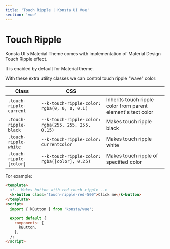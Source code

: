 ```yaml
---
title: 'Touch Ripple | Konsta UI Vue'
section: 'vue'
---
```


# Touch Ripple

Konsta UI's Material Theme comes with implementation of Material Design Touch Ripple effect.

It is enabled by default for Material theme.

With these extra utility classes we can control touch ripple "wave" color:

| Class                   | CSS                                                 |                                                              |
| ----------------------- | --------------------------------------------------- | ------------------------------------------------------------ |
| `.touch-ripple-current` | `--k-touch-ripple-color: rgba(0, 0, 0, 0.1)`        | Inherits touch ripple color from parent element's text color |
| `.touch-ripple-black`   | `--k-touch-ripple-color: rgba(255, 255, 255, 0.15)` | Makes touch ripple black                                     |
| `.touch-ripple-white`   | `--k-touch-ripple-color: currentColor`              | Makes touch ripple white                                     |
| `.touch-ripple-[color]` | `--k-touch-ripple-color: rgba([color], 0.25)`       | Makes touch ripple of specified color                        |

For example:

```html
<template>
  <!-- Makes button with red touch ripple -->
  <k-button class="touch-ripple-red-500">Click me</k-button>
</template>
<script>
  import { kButton } from 'konsta/vue';

  export default {
    components: {
      kButton,
    },
  };
</script>
```
